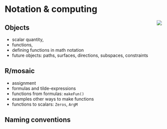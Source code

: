 # Notation & computing

<div style="float:right;">[![](www/icons/edit.png)](https://github.com/ProjectMOSAIC/MOSAIC-Calculus/blob/main/Preliminaries/02-notation.Rmd)</div>

## Objects

- scalar quantity,
- functions,
- defining functions in math notation
- future objects: paths, surfaces, directions, subspaces, constraints

## R/mosaic

- assignment
- formulas and tilde-expressions
- functions from formulas: `makeFun()`
- examples other ways to make functions
- functions to scalars: `Zeros`, `ArgM`

## Naming conventions
